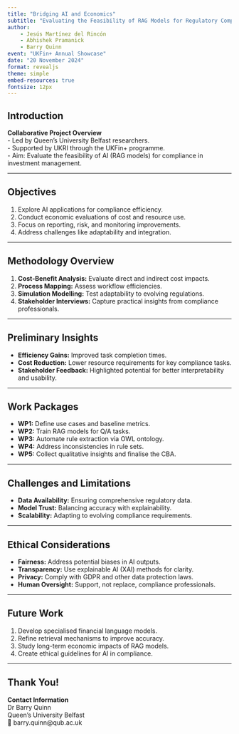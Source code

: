 ```yaml
---
title: "Bridging AI and Economics"
subtitle: "Evaluating the Feasibility of RAG Models for Regulatory Compliance"
author: 
    - Jesús Martínez del Rincón
    - Abhishek Pramanick
    - Barry Quinn
event: "UKFin+ Annual Showcase"
date: "20 November 2024"
format: revealjs
theme: simple
embed-resources: true
fontsize: 12px
---
```


## Introduction

**Collaborative Project Overview**  
- Led by Queen's University Belfast researchers.  
- Supported by UKRI through the UKFin+ programme.  
- Aim: Evaluate the feasibility of AI (RAG models) for compliance in investment management.

---

## Objectives

1. Explore AI applications for compliance efficiency.
2. Conduct economic evaluations of cost and resource use.
3. Focus on reporting, risk, and monitoring improvements.
4. Address challenges like adaptability and integration.

---

## Methodology Overview

1. **Cost-Benefit Analysis:** Evaluate direct and indirect cost impacts.  
2. **Process Mapping:** Assess workflow efficiencies.  
3. **Simulation Modelling:** Test adaptability to evolving regulations.  
4. **Stakeholder Interviews:** Capture practical insights from compliance professionals.

---

## Preliminary Insights

- **Efficiency Gains:** Improved task completion times.  
- **Cost Reduction:** Lower resource requirements for key compliance tasks.  
- **Stakeholder Feedback:** Highlighted potential for better interpretability and usability.

---

## Work Packages

- **WP1:** Define use cases and baseline metrics.  
- **WP2:** Train RAG models for Q/A tasks.  
- **WP3:** Automate rule extraction via OWL ontology.  
- **WP4:** Address inconsistencies in rule sets.  
- **WP5:** Collect qualitative insights and finalise the CBA.

---

## Challenges and Limitations

- **Data Availability:** Ensuring comprehensive regulatory data.  
- **Model Trust:** Balancing accuracy with explainability.  
- **Scalability:** Adapting to evolving compliance requirements.

---

## Ethical Considerations

- **Fairness:** Address potential biases in AI outputs.  
- **Transparency:** Use explainable AI (XAI) methods for clarity.  
- **Privacy:** Comply with GDPR and other data protection laws.  
- **Human Oversight:** Support, not replace, compliance professionals.

---

## Future Work

1. Develop specialised financial language models.  
2. Refine retrieval mechanisms to improve accuracy.  
3. Study long-term economic impacts of RAG models.  
4. Create ethical guidelines for AI in compliance.

---

## Thank You!

**Contact Information**  
Dr Barry Quinn  
Queen's University Belfast  
📧 barry.quinn@qub.ac.uk  